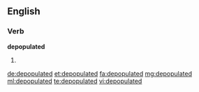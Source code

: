 ==English==

===Verb===
'''depopulated'''

# {{en-past of|depopulate}}

[[de:depopulated]]
[[et:depopulated]]
[[fa:depopulated]]
[[mg:depopulated]]
[[ml:depopulated]]
[[te:depopulated]]
[[vi:depopulated]]